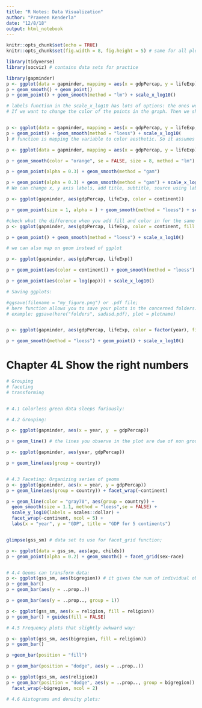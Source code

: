 ```yaml
---
title: "R Notes: Data Visualization"
author: "Praveen Kenderla"
date: "12/8/18"
output: html_notebook
---
```


```r
knitr::opts_chunk$set(echo = TRUE)
knitr::opts_chunk$set(fig.width = 8, fig.height = 5) # same for all plots!
```

```r
library(tidyverse)
library(socviz) # contains data sets for practice
```

```r

library(gapminder)
p <- ggplot(data = gapminder, mapping = aes(x = gdpPercap, y = lifeExp))
p + geom_smooth() + geom_point()
p + geom_point() + geom_smooth(method = "lm") + scale_x_log10()

# labels function in the scale_x_log10 has lots of options: the ones we can use are comma's and dollars or just number and more. 
# If we want to change the color of the points in the graph. Then we should make sure that the color function is applied outside the mapping variable: Check out this example for distinction. 


p <- ggplot(data = gapminder, mapping = aes(x = gdpPercap, y = lifeExp, color = "purple"))
p + geom_point() + geom_smooth(method = "loess") + scale_x_log10(
) # function is mapping the variable to color aesthetic. So it assumes color purple is a varibale. So it creates a new category variable in our data. Purple string is given for every row. 

p <- ggplot(data = gapminder, mapping = aes(x = gdpPercap, y = lifeExp))

p + geom_smooth(color = "orange", se = FALSE, size = 8, method = "lm") + geom_point(alpha = 0.3) + scale_x_log10()

p + geom_point(alpha = 0.3) + geom_smooth(method = "gam")

p + geom_point(alpha = 0.3) + geom_smooth(method = "gam") + scale_x_log10(labels = scales::dollar)+ labs(x = "GDP Per Capita", y = "Life Expectancy in Years", title = "Economic growth and life expectancy", subtitle = "data points are country-years", caption = "Source: Gapminder.")
# We can change x, y axis labels, add title, subtitle, source using labels function; 

p <- ggplot(gapminder, aes(gdpPercap, lifeExp, color = continent))

p + geom_point(size = 1, alpha = ) + geom_smooth(method = "loess") + scale_x_log10()

#check what the difference when you add fill and color in for the same variable;
p <- ggplot(gapminder, aes(gdpPercap, lifeExp, color = continent, fill = continent))

p + geom_point() + geom_smooth(method = "loess") + scale_x_log10()

# we can also map on geom instead of ggplot

p <- ggplot(gapminder, aes(gdpPercap, lifeExp))

p + geom_point(aes(color = continent)) + geom_smooth(method = "loess") + scale_x_log10()

p + geom_point(aes(color = log(pop))) + scale_x_log10()

# Saving ggplots: 

#ggsave(filename = "my_figure.png") or .pdf file; 
# here function allows you to save your plots in the concerned folders: 
# example: ggsave(here("folders", sadasd.pdf), plot = plotname)


p <- ggplot(gapminder, aes(gdpPercap, lifeExp, color = factor(year), fill = factor(year)))

p + geom_smooth(method = "loess") + geom_point() + scale_x_log10()
```



# Chapter 4L Show the right numbers
```r
# Grouping
# faceting
# transforming


# 4.1 Colorless green data sleeps furiously: 

# 4.2 Grouping: 

p <- ggplot(gapminder, aes(x = year, y  = gdpPercap))

p + geom_line() # the lines you observe in the plot are due of non grouping the continent varibale. The geom_line function computes overall data points for all the year for all countries and plots them as a single line. We have to tell the geom to make sure it counts the gdpPercap for every year for each country. 

p <- ggplot(gapminder, aes(year, gdpPercap))

p + geom_line(aes(group = country))


# 4.3 Faceting: Organizing series of geoms
p <- ggplot(gapminder, aes(x = year, y = gdpPercap))
p + geom_line(aes(group = country)) + facet_wrap(~continent)

p + geom_line(color = "gray70", aes(group = country)) + 
  geom_smooth(size = 1.1, method = "loess",se = FALSE) + 
  scale_y_log10(labels = scales::dollar) + 
  facet_wrap(~continent, ncol = 5) + 
  labs(x = "year", y = "GDP", title = "GDP for 5 continents")


glimpse(gss_sm) # data set to use for facet_grid function; 

p <- ggplot(data = gss_sm, aes(age, childs))
p + geom_point(alpha = 0.2) + geom_smooth() + facet_grid(sex~race)


# 4.4 Geoms can transform data: 
p <- ggplot(gss_sm, aes(bigregion)) # it gives the num of individual observations in a data set by counting it for each region. 
p + geom_bar()
p + geom_bar(aes(y = ..prop..))

p + geom_bar(aes(y = ..prop.., group = 1))

p <- ggplot(gss_sm, aes(x = religion, fill = religion))
p + geom_bar() + guides(fill = FALSE)

# 4.5 Frequency plots that slightly awkward way:

p <- ggplot(gss_sm, aes(bigregion, fill = religion))
p + geom_bar()

p +geom_bar(position = "fill")

p + geom_bar(position = "dodge", aes(y = ..prop..))

p <- ggplot(gss_sm, aes(religion))
p + geom_bar(position = "dodge", aes(y = ..prop.., group = bigregion)) + 
  facet_wrap(~bigregion, ncol = 2)

# 4.6 Histograms and density plots:


```

